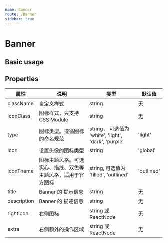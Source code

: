 ```yaml
---
name: Banner
route: /Banner
sidebar: true
---
```



# Banner

## Basic usage

<Playground>
  <Banner
    icon="apple"
    iconTheme="filled"
    type="white"
    title="title"
    description="description"
  />
  <Banner
    icon="highlight"
    type="dark"
    title="title"
    description="description"
  />
  <Banner
    icon="android"
    type="purple"
    title="title"
    description="description"
  />
  <Banner
    icon="google"
    rightIcon={img}
    title="title"
    description="description"
    extra="extraextraextraextra"
  />
</Playground>

## Properties

| 属性 | 说明 | 类型 | 默认值 |
| ---- | ---- | ---- | ---- |
| className | 自定义样式 | string | 无 |
| iconClass | 图标样式，只支持 CSS Module | string | 无 |
| type | 图标类型。遵循图标的命名规范 | string， 可选值为 'white', 'light', 'dark', 'purple' | 'light' |
| icon | 设置头像的图标类型 | string | 'global' |
| iconTheme | 图标主题风格。可选实心、描线、双色等主题风格，适用于官方图标 | string, 可选值为 'filled', 'outlined' | 'outlined' |
| title | Banner 的 提示信息 | string | 无 |
| description | Banner 的 描述信息 | string | 无 |
| rightIcon | 右侧图标 | string 或 ReactNode | 无 |
| extra | 右侧额外的操作区域 | string 或 ReactNode | 无 |